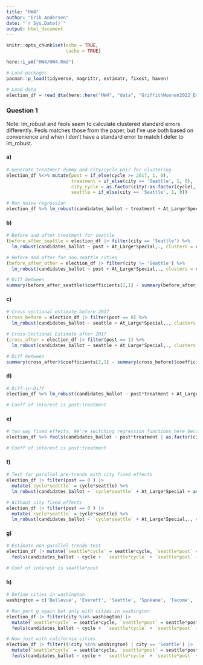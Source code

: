```yaml
---
title: "HW4"
author: "Erik Andersen"
date: "`r Sys.Date()`"
output: html_document
---
```


```r
knitr::opts_chunk$set(echo = TRUE,
                      cache = TRUE)
```

```r
here::i_am("HW4/HW4.Rmd")

# Load packages
pacman::p_load(tidyverse, magrittr, estimatr, fixest, haven)
```

```r
# Load data
election_df = read_dta(here::here("HW4", "data", "GriffithNoonen2022_Econ587.dta"))
```

### Question 1

Note: lm_robust and feols seem to calculate clustered standard errors differently. Feols matches those from the paper, but I've use both based on convenience and when I don't have a standard error to match I defer to lm_robust. 

#### a)

```r
# Generate treatment dummy and city/cycle pair for clustering
election_df %<>% mutate(post = if_else(cycle >= 2017, 1, 0), 
                        treatment = if_else(city == 'Seattle', 1, 0),
                        city_cycle = as.factor(city):as.factor(cycle),
                        seattle = if_else(city == 'Seattle', 1, 0))

# Run naive regression
election_df %>% lm_robust(candidates_ballot ~ treatment + At_Large*Special,., clusters = city_cycle)
```

#### b)

```r
# Before and after treatment for seattle
(before_after_seattle = election_df |> filter(city == 'Seattle') %>%
  lm_robust(candidates_ballot ~ post + At_Large*Special,., clusters = city_cycle))

# Before and after for non-seattle cities
(before_after_other = election_df |> filter(city != 'Seattle') %>%
  lm_robust(candidates_ballot ~ post + At_Large*Special,., clusters = city_cycle))

# Diff between
summary(before_after_seattle)$coefficients[2,1] - summary(before_after_other)$coefficients[2,1]
```

#### c)

```r
# Cross sectional estimate before 2017
(cross_before = election_df |> filter(post == 0) %>%
  lm_robust(candidates_ballot ~ seattle + At_Large*Special,., clusters = city_cycle))

# Cross-Sectional Estimate after 2017
(cross_after = election_df |> filter(post == 1) %>%
  lm_robust(candidates_ballot ~ seattle + At_Large*Special,., clusters = city_cycle))

# Diff between
summary(cross_after)$coefficients[2,1] - summary(cross_before)$coefficients[2,1]
```


#### d)

```r
# Diff-in-Diff
election_df %>% lm_robust(candidates_ballot ~ post*treatment + At_Large*Special,., clusters = city_cycle) # 2.8

# Coeff of interest is post:treatment
```

#### e)

```r
# two way fixed effects. We're switching regression functions here because it has prettier output, and seems to calculate standard errors in a slightly different way that matches the paper
election_df %>% feols(candidates_ballot ~ post*treatment | as.factor(city) + as.factor(cycle) + At_Large*Special,., cluster = "city_cycle") # Point estimate and se match

# Coeff of interest is post:treatment
```

#### f)

```r
# Test for parallel pre-trends with city fixed effects
election_df |> filter(post == 0 ) |> 
  mutate(`cycle*seattle` = cycle*seattle) %>%
  lm_robust(candidates_ballot ~ `cycle*seattle` + At_Large*Special + as.factor(city),., clusters = city_cycle)

# Without city fixed effects
election_df |> filter(post == 0 ) |> 
  mutate(`cycle*seattle` = cycle*seattle) %>%
  lm_robust(candidates_ballot ~ `cycle*seattle` + At_Large*Special,., clusters = city_cycle)
```

#### g)

```r
# Estimate non-parallel trends test
election_df |> mutate(`seattle*cycle` = seattle*cycle, `seattle*post` = seattle*post) %>%
  feols(candidates_ballot ~ cycle +  `seattle*cycle` + `seattle*post` + At_Large*Special + as.factor(city),., cluster = "city_cycle")

# Coef of interest is seattle*post
```

#### h)

```r
# Define cities in washington
washington = c('Bellevue', 'Everett', 'Seattle', 'Spokane', 'Tacome', 'Vancouver')

# Run part g again but only with cities in washington
election_df |> filter(city %in% washington) |> 
  mutate(`seattle*cycle` = seattle*cycle, `seattle*post` = seattle*post) %>%
  feols(candidates_ballot ~ cycle +  `seattle*cycle` + `seattle*post` + At_Large*Special + as.factor(city),., cluster = "city_cycle")

# Now just with california cities
election_df |> filter((!city %in% washington) | city == 'Seattle') |> 
  mutate(`seattle*cycle` = seattle*cycle, `seattle*post` = seattle*post) %>%
  feols(candidates_ballot ~ cycle +  `seattle*cycle` + `seattle*post` + At_Large*Special + as.factor(city),., cluster = "city_cycle")
```





























